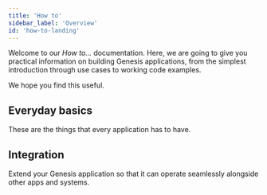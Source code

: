 ```yaml
---
title: 'How to'
sidebar_label: 'Overview'
id: 'how-to-landing'
---
```



Welcome to our *How to...* documentation. Here, we are going to give you practical information on building Genesis applications, from the simplest introduction through use cases to working code examples.

We hope you find this useful.


## Everyday basics
These are the things that every application has to have.

<Grid container>
    <Grid item xs={12} md={6} sx={{padding: '1%'}}>
        <QuickCard heading="Set up authorisation" link="/how-to/ht-auth/" text="Understand the principles of authorising your users at every level.">
        </QuickCard>
    </Grid>
    <Grid item xs={12} md={6} sx={{padding: '1%'}}>
        <QuickCard heading="Join tables and expose them" link="/how-to/ht-join-expose/" text="Join tables to create views - useful ways of looking at data. Then create queries so that these can be displayed at the front end.">
        </QuickCard>
    </Grid>
    <Grid item xs={12} md={6} sx={{padding: '1%'}}>
        <QuickCard heading="Handle complex data" link="/how-to/ht-nested-objects/" text="See how to set up nested objects to handle complex data structures, such as financial derivatives or counterparties with subsidiaries.">
        </QuickCard>
    </Grid>
    <Grid item xs={12} md={6} sx={{padding: '1%'}}>
        <QuickCard heading="Audit tables" link="/how-to/ht-audit/" text="Create audit tables to log every change to your key tables in the database.">
        </QuickCard>
    </Grid>
</Grid>

## Integration

Extend your Genesis application so that it can operate seamlessly alongside other apps and systems.

<Grid container>
    <Grid item xs={12} md={6} sx={{padding: '1%'}}>
        <QuickCard heading="Ingesting CSV files" link="/how-to/ht-ingest-csv/" text="Receive CSV files from an external source and update your database in the relevant way.">
        </QuickCard>
    </Grid>
    <Grid item xs={12} md={6} sx={{padding: '1%'}}>
        <QuickCard heading="Consuming and publishing Kafka data" link="/how-to/ht-consume-kafka/" text="Kafka is a standard messaging infrastructure used throughout financial markets.  Your app can consume messages from Kafka topics, and publish them to Kafka topics. ">
        </QuickCard>
    </Grid>
    <Grid item xs={12} md={6} sx={{padding: '1%'}}>
        <QuickCard heading="Sending emails" link="/how-to/ht-notify-email/" text="Set up your app so that it can generate files from database content (such as trade confirmations) and email them to contacts.">
        </QuickCard>
    </Grid>
    <Grid item xs={12} md={6} sx={{padding: '1%'}}>
        <QuickCard heading="Testing" link="/how-to/ht-prepare-test/" text="Find out how to prepare your system for automated testing. ">
        </QuickCard>
    </Grid>
</Grid>





